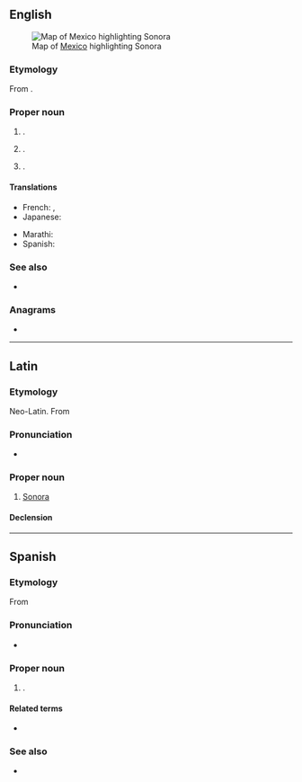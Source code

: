 {{also|sonora}}
==English==
[[File:Mexico map, MX-SON.svg|thumb|Map of [[Mexico]] highlighting Sonora]]

===Etymology===
From {{der|en|opt|xunuta}}.

===Proper noun===
{{en-proper noun}}

# {{place|en|state|c/Mexico}}.
# {{place|en|city/county seat|co/Tuolumne County|s/California|c/USA}}.
# {{place|en|city/county seat|co/Sutton County|s/Texas|c/USA}}.

====Translations====
{{trans-top|state of Mexico}}
* French: {{t|fr|la Sonore|f}}, {{t|fr|le Sonora|m}}
* Japanese: {{t|ja|ソノラ|tr=Sonora}}
{{trans-mid}}
* Marathi: {{t|mr|सोनोरा|n}}
* Spanish: {{t+|es|Sonora|f}}
{{trans-bottom}}

===See also===
* {{pedia|Sonora (disambiguation)|Sonora}}

===Anagrams===
* {{anagrams|en|a=anoors|Rosano}}

----

==Latin==

===Etymology===
Neo-Latin. From {{der|la|en|Sonora}}

===Pronunciation===
* {{la-IPA}}

===Proper noun===
{{la-proper noun|Sonōra<1>}}

# {{lb|la|New Latin}} [[Sonora]]

====Declension====
{{la-ndecl|Sonōra<1>}}

----

==Spanish==

===Etymology===
From {{der|es|opt|xunuta}}

===Pronunciation===
* {{es-IPA}}

===Proper noun===
{{es-proper noun|f}}

# {{place|es|state|c/Mexico}}.

====Related terms====
* {{l|es|sonorense}}

===See also===
* {{pedialite|lang=es}}